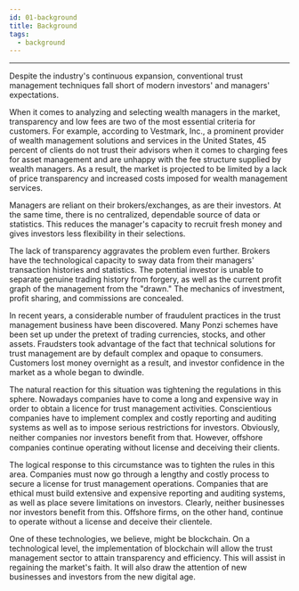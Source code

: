 ```yaml
---
id: 01-background
title: Background
tags:
  - background
---
```


<hr />

<div style={{ textAlign: "justify" }}>
  <p>
    Despite the industry's continuous expansion, conventional trust management
    techniques fall short of modern investors' and managers' expectations.
  </p>
  <p>
    When it comes to analyzing and selecting wealth managers in the market,
    transparency and low fees are two of the most essential criteria for
    customers. For example, according to Vestmark, Inc., a prominent provider of
    wealth management solutions and services in the United States, 45 percent of
    clients do not trust their advisors when it comes to charging fees for asset
    management and are unhappy with the fee structure supplied by wealth
    managers. As a result, the market is projected to be limited by a lack of
    price transparency and increased costs imposed for wealth management
    services.
  </p>
  <p>
    Managers are reliant on their brokers/exchanges, as are their investors. At
    the same time, there is no centralized, dependable source of data or
    statistics. This reduces the manager's capacity to recruit fresh money and
    gives investors less flexibility in their selections.
  </p>
  <p>
    The lack of transparency aggravates the problem even further. Brokers have
    the technological capacity to sway data from their managers' transaction
    histories and statistics. The potential investor is unable to separate
    genuine trading history from forgery, as well as the current profit graph of
    the management from the "drawn." The mechanics of investment, profit
    sharing, and commissions are concealed.
  </p>
  <p>
    In recent years, a considerable number of fraudulent practices in the trust
    management business have been discovered. Many Ponzi schemes have been set
    up under the pretext of trading currencies, stocks, and other assets.
    Fraudsters took advantage of the fact that technical solutions for trust
    management are by default complex and opaque to consumers. Customers lost
    money overnight as a result, and investor confidence in the market as a
    whole began to dwindle.
  </p>
  <p>
    The natural reaction for this situation was tightening the regulations in
    this sphere. Nowadays companies have to come a long and expensive way in
    order to obtain a licence for trust management activities. Conscientious
    companies have to implement complex and costly reporting and auditing
    systems as well as to impose serious restrictions for investors. Obviously,
    neither companies nor investors beneﬁt from that. However, offshore
    companies continue operating without license and deceiving their clients.
  </p>
  <p>
    The logical response to this circumstance was to tighten the rules in this
    area. Companies must now go through a lengthy and costly process to secure a
    license for trust management operations. Companies that are ethical must
    build extensive and expensive reporting and auditing systems, as well as
    place severe limitations on investors. Clearly, neither businesses nor
    investors benefit from this. Offshore firms, on the other hand, continue to
    operate without a license and deceive their clientele.
  </p>
  <p>
    One of these technologies, we believe, might be blockchain. On a
    technological level, the implementation of blockchain will allow the trust
    management sector to attain transparency and efficiency. This will assist in
    regaining the market's faith. It will also draw the attention of new
    businesses and investors from the new digital age.
  </p>
</div>
